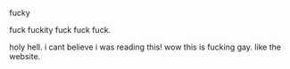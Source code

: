 {{wikipedia}}
fucky

fuck fuckity fuck fuck fuck.

holy hell. i cant believe i was reading this!
wow this is fucking gay. like the website.